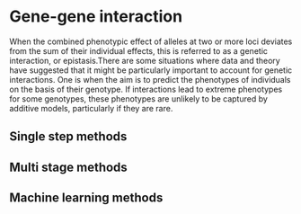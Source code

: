 # Gene-gene interaction

When the combined phenotypic effect of alleles at two or more loci deviates from the sum of their individual effects, this is referred to as a genetic interaction, or epistasis.There are some situations where data and theory have suggested that it might be particularly important to account for genetic interactions. One is when the aim is to predict the phenotypes of individuals on the basis of their genotype. If interactions lead to extreme phenotypes for some genotypes, these phenotypes are unlikely to be captured by additive models, particularly if they are rare.

## Single step methods

## Multi stage methods

## Machine learning methods
